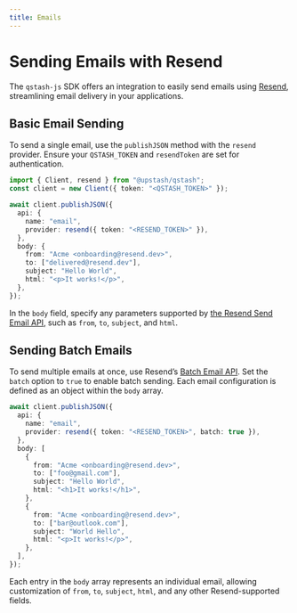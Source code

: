 ```yaml
---
title: Emails
---
```


# Sending Emails with Resend

The `qstash-js` SDK offers an integration to easily send emails using [Resend](https://resend.com/), streamlining email delivery in your applications.

## Basic Email Sending

To send a single email, use the `publishJSON` method with the `resend` provider. Ensure your `QSTASH_TOKEN` and `resendToken` are set for authentication.

```typescript
import { Client, resend } from "@upstash/qstash";
const client = new Client({ token: "<QSTASH_TOKEN>" });

await client.publishJSON({
  api: {
    name: "email",
    provider: resend({ token: "<RESEND_TOKEN>" }),
  },
  body: {
    from: "Acme <onboarding@resend.dev>",
    to: ["delivered@resend.dev"],
    subject: "Hello World",
    html: "<p>It works!</p>",
  },
});
```

In the `body` field, specify any parameters supported by [the Resend Send Email API](https://resend.com/docs/api-reference/emails/send-email), such as `from`, `to`, `subject`, and `html`.

## Sending Batch Emails

To send multiple emails at once, use Resend’s [Batch Email API](https://resend.com/docs/api-reference/emails/send-batch-emails). Set the `batch` option to `true` to enable batch sending. Each email configuration is defined as an object within the `body` array.

```typescript
await client.publishJSON({
  api: {
    name: "email",
    provider: resend({ token: "<RESEND_TOKEN>", batch: true }),
  },
  body: [
    {
      from: "Acme <onboarding@resend.dev>",
      to: ["foo@gmail.com"],
      subject: "Hello World",
      html: "<h1>It works!</h1>",
    },
    {
      from: "Acme <onboarding@resend.dev>",
      to: ["bar@outlook.com"],
      subject: "World Hello",
      html: "<p>It works!</p>",
    },
  ],
});
```

Each entry in the `body` array represents an individual email, allowing customization of `from`, `to`, `subject`, `html`, and any other Resend-supported fields.
